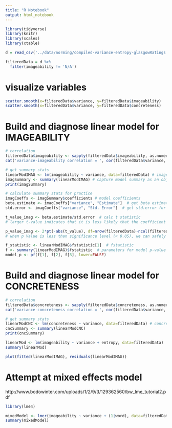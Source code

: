 ```yaml
---
title: "R Notebook"
output: html_notebook
---
```


```r
library(tidyverse)
library(knitr)
library(scales)
library(xtable)
```

```r
d = read_csv('../data/norming/compiled-variance-entropy-glasgowRatings.csv') 
```
```r
filteredData = d %>%
  filter(imageability != 'N/A')
```
# visualize variables

```r
scatter.smooth(x=filteredData$variance, y=filteredData$imageability)
scatter.smooth(x=filteredData$variance, y=filteredData$concreteness)
```
# Build and diagnose linear model for IMAGEABILITY
```r
# correlation
filteredData$imageability <- sapply(filteredData$imageability, as.numeric)
cat('variance-imageability correlation = ', cor(filteredData$variance, filteredData$imageability))

# get summary stats
linearModIMAG <- lm(imageability ~ variance, data=filteredData) # imageability as a function of variance
imagSummary <- summary(linearModIMAG) # capture model summary as an object
print(imagSummary)

# calculate summary stats for practice
imagCoeffs <- imagSummary$coefficients # model coefficients
beta.estimate <- imagCoeffs["variance", "Estimate"]  # get beta estimate for variance
std.error <- imagCoeffs["variance", "Std. Error"]  # get std.error for variance

t_value_imag <- beta.estimate/std.error  # calc t statistic
# larger t-value indicates that it is less likely that the coefficient is not equal to zero purely by chance

p_value_imag <- 2*pt(-abs(t_value), df=nrow(filteredData)-ncol(filteredData))  # calc p Value
# when p Value is less than significance level (< 0.05), we can safely reject the null hypothesis that the co-efficient β of the predictor is zero

f_statistic <- linearModIMAG$fstatistic[1]  # fstatistic
f <- summary(linearModIMAG)$fstatistic  # parameters for model p-value calc
model_p <- pf(f[1], f[2], f[3], lower=FALSE)
```

# Build and diagnose linear model for CONCRETENESS
```r
# correlation
filteredData$concreteness <- sapply(filteredData$concreteness, as.numeric)
cat('variance-concreteness correlation = ', cor(filteredData$variance, filteredData$concreteness))

# get summary stats
linearModCNC <- lm(concreteness ~ variance, data=filteredData) # concreteness as a function of variance
cncSummary <- summary(linearModCNC)
print(cncSummary)
```
```r
linearMod <- lm(imageability ~ variance + entropy, data=filteredData)
summary(linearMod)

plot(fitted(linearModIMAG), residuals(linearModIMAG))
```
# Attempt at mixed effects model
http://www.bodowinter.com/uploads/1/2/9/3/129362560/bw_lme_tutorial2.pdf
```r
library(lme4)

mixedModel <- lmer(imageability ~ variance + (1|word), data=filteredData, control=lmerControl(check.nobs.vs.nlev = "ignore", check.nobs.vs.rankZ = "ignore", check.nobs.vs.nRE="ignore"))
summary(mixedModel)
```

